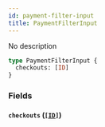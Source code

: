 ```yaml
---
id: payment-filter-input
title: PaymentFilterInput
---
```


No description

```graphql
type PaymentFilterInput {
  checkouts: [ID]
}
```

### Fields

#### `checkouts` ([`[ID]`](/developer/api-reference/scalars/id.mdx))
